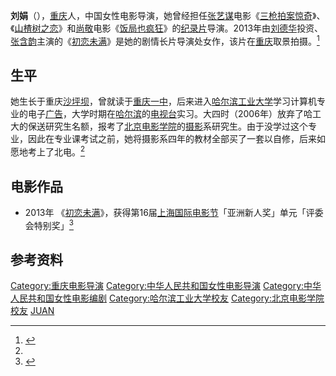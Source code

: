 '''刘娟'''（{{bd|20世纪|catIdx=L}}），[[重庆|重庆]]人，中国女性电影导演，她曾经担任[[张艺谋|张艺谋]]电影《[[三枪拍案惊奇|三枪拍案惊奇]]》、《[[山楂树之恋|山楂树之恋]]》和[[尚敬|尚敬]]电影《[[饭局也疯狂|饭局也疯狂]]》的[[纪录片|纪录片]]导演。2013年由[[刘德华|刘德华]]投资、[[张含韵|张含韵]]主演的《[[初恋未满|初恋未满]]》是她的剧情长片导演处女作，该片在[[重庆|重庆]]取景拍摄。<ref name="简介">{{cite web |url=http://cq.ifeng.com/cqnews/detail-1_2013_05/18/812554_0.shtml |language= |title=这个重庆妹儿好厉害 张艺谋刘德华纷纷伸来橄榄枝 |publisher=华龙网-重庆商报 |date=2013年5月18日 |accessdate= |archive-url=https://web.archive.org/web/20130818103102/http://cq.ifeng.com/cqnews/detail-1_2013_05/18/812554_0.shtml |archive-date=2013年8月18日 |dead-url=yes }}</ref>

== 生平 ==
她生长于重庆[[沙坪坝|沙坪坝]]，曾就读于[[重庆一中|重庆一中]]，后来进入[[哈尔滨工业大学|哈尔滨工业大学]]学习计算机专业的电子[[广告|广告]]，大学时期在[[哈尔滨|哈尔滨]]的[[电视台|电视台]]实习。大四时（2006年）放弃了哈工大的保送研究生名额，报考了[[北京电影学院|北京电影学院]]的[[摄影|摄影]]系研究生。由于没学过这个专业，因此在专业课考试之前，她将摄影系四年的教材全部买了一套以自修，后来如愿地考上了北电。<ref name="简介"/>

== 电影作品 ==
*2013年 《[[初恋未满|初恋未满]]》，获得第16届[[上海国际电影节|上海国际电影节]]「亚洲新人奖」单元「评委会特别奖」<ref name="揭晓">{{cite web |url=http://news.dsqq.cn/entertainment/2013/06/2121341790013.html |language= |title=亚洲新人奖揭晓 “初恋未满“导演含泪感谢刘德华 |publisher=Mtime时光网 |date=2013-06-21 |accessdate= |deadurl=yes |archiveurl=https://web.archive.org/web/20131029192230/http://news.dsqq.cn/entertainment/2013/06/2121341790013.html |archivedate=2013-10-29 }}</ref>

== 参考资料 ==
{{reflist}}

{{DEFAULTSORT:LIU}}
[[Category:重庆电影导演|Category:重庆电影导演]]
[[Category:中华人民共和国女性电影导演|Category:中华人民共和国女性电影导演]]
[[Category:中华人民共和国女性电影编剧|Category:中华人民共和国女性电影编剧]]
[[Category:哈尔滨工业大学校友|Category:哈尔滨工业大学校友]]
[[Category:北京电影学院校友|Category:北京电影学院校友]]
[[Category:刘姓|JUAN]]
